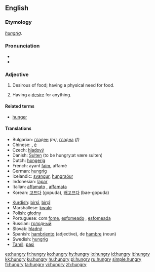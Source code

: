 ==English==

===Etymology===
{{OE.}} ''[[hungrig]]''.

===Pronunciation===
* {{IPA|/hʌngɹiː/}}
*{{audio|en-us-hungry.ogg|Audio (US)}}

===Adjective===
{{en-adj|hungri|er}}

# Desirous of food; having a physical need for food.
# {{figurative}} Having a [[desire]] for anything.

====Related terms====
*[[hunger]]

====Translations====
{{top}}
*Bulgarian: [[гладен]] ''(m)'', [[гладна]] ''(f)''
*Chinese: {{zh-ts|餓|饿}},  [[è]]
*Czech: [[hladový]]
*Danish: [[Sulten]] (to be hungry:at være sulten)
*Dutch: [[hongerig]]
*French: ayant [[faim]], affamé
*German: [[hungrig]]
*Icelandic: [[svangur]], [[hungraður]]
*Indonesian: [[lapar]]
*Italian: [[affamato]] {{m}}, [[affamata]] {{f}}
*Korean: [[고프다]] (gopuda), [[배고프다]] (bae-gopuda)
{{mid}}
*[[Kurdish]]: [[birsî]], [[birçî]]
*Marshallese: [[kwule]]
*Polish: [[głodny]]
*Portuguese: com [[fome]], [[esfomeado]] {{m}}, [[esfomeada]] {{f}}
*Russian: [[гoлoдный]]
*Slovak: [[hladný]]
*Spanish: [[hambriento]] (adjective), de [[hambre]] (noun)
*Swedish: [[hungrig]]
*[[Tamil]]: [[pasi]]

[[es:hungry]]
[[fr:hungry]]
[[ko:hungry]]
[[hy:hungry]]
[[io:hungry]]
[[id:hungry]]
[[it:hungry]]
[[kk:hungry]]
[[ku:hungry]]
[[hu:hungry]]
[[pl:hungry]]
[[ru:hungry]]
[[simple:hungry]]
[[fi:hungry]]
[[ta:hungry]]
[[vi:hungry]]
[[zh:hungry]]